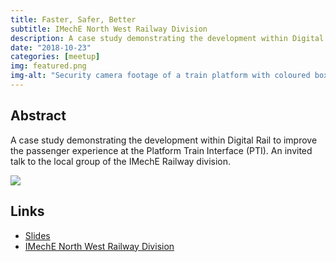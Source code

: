 ```yaml
---
title: Faster, Safer, Better
subtitle: IMechE North West Railway Division
description: A case study demonstrating the development within Digital Rail to improve the passenger experience at the Platform Train Interface (PTI). 
date: "2018-10-23"
categories: [meetup]
img: featured.png
img-alt: "Security camera footage of a train platform with coloured boxes highlighting people."
---
```


## Abstract

A case study demonstrating the development within Digital Rail to improve the passenger experience at the Platform Train Interface (PTI). An invited talk to the local group of the IMechE Railway division.

![](featured.png){fig-alt="Security camera footage of a train platform with coloured boxes highlighting people."}

## Links

-   [Slides](https://statsrhian.github.io/presentations/2018/2018-10-23-mind-the-gap-iMechE/2018-10-23-mind-the-gap-iMechE.html#1)
-   [IMechE North West Railway Division](https://nearyou.imeche.org/near-you/UK/North-Western/north-western-rd-centre/event-detail?id=15559)
